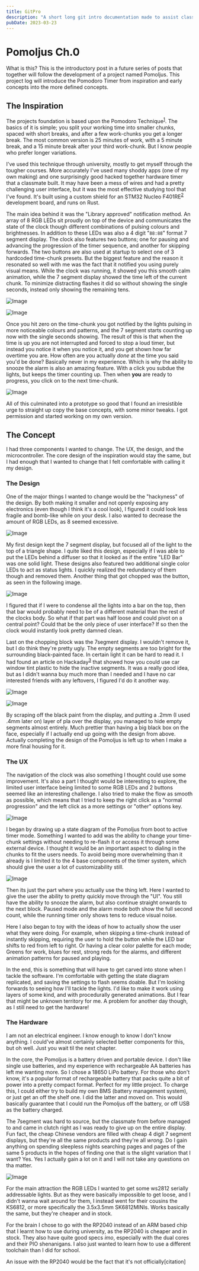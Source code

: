 ```yaml
---
title: GitPro
description: "A short long git intro documentation made to assist classmates and myself to learn or relearn git"
pubDate: 2023-03-23
---
```



# Pomoljus Ch.0

What is this? This is the introductory post in a future series of posts that together will follow the development of a project named Pomoljus. This project log will introduce the Pomodoro Timer from inspiration and early concepts into the more defined concepts.

## The Inspiration

The projects foundation is based upon the Pomodoro Technique<sup>[1]</sup>. The basics of it is simple; you split your working time into smaller chunks, spaced with short breaks, and after a few work-chunks you get a longer break. The most common version is 25 minutes of work, with a 5 minute break, and a 15 minute break after your third work-chunk. But I know people who prefer longer variations. 

I've used this technique through university, mostly to get myself through the tougher courses. More accurately I've used many shoddy apps (one of my own making) and one surprisingly good hacked together hardware timer that a classmate built. It may have been a mess of wires and had a pretty challenging user interface, but it was the most effective studying tool that I've found. It's built using a custom shield for an STM32 Nucleo F401RE<sup>[2]</sup> development board, and runs on Rust. 

The main idea behind it was the "Library approved" notification method. An array of 8 RGB LEDs sit proudly on top of the device and communicates the state of the clock though different combinations of pulsing colours and brightnesses. In addition to these LEDs was also a 4 digit "`88:88`" format 7 segment display. The clock also features two buttons; one for pausing and advancing the progression of the timer sequence, and another for skipping forwards. The two buttons are also used at startup to select one of 3 hardcoded time-chunk presets. But the biggest feature and the reason it resonated so well with me was the fact that it notified you using purely visual means. While the clock was running, it showed you this smooth calm animation, while the 7 segment display showed the time left of the current chunk. To minimize distracting flashes it did so without showing the single seconds, instead only showing the remaining tens. 

<Image src="/images/Ch0/Ch0_1.png" alt="Image" />

![Image](/images/Ch0/Ch0_1.png) 

Once you hit zero on the time-chunk you got notified by the lights pulsing in more noticeable colours and patterns, and the 7 segment starts counting up now with the single seconds showing. The result of this is that when the time is up you are not interrupted and forced to stop a loud timer, but instead you notice it when you notice it, and you get shown how far overtime you are. How often are you actually *done* at the time you said you'd be done? Basically never in my experience. Which is why the ability to snooze the alarm is also an amazing feature. With a click you subdue the lights, but keeps the timer counting up. Then when **you** are ready to progress, you click on to the next time-chunk. 

![Image](/images/Ch0/Ch0_2.png)

All of this culminated into a prototype so good that I found an irresistible urge to straight up copy the base concepts, with some minor tweaks. I got permission and started working on my own version.

## The Concept

I had three components I wanted to change. The UX, the design, and the microcontroller. The core design of the inspiration would stay the same, but I had enough that I wanted to change that I felt comfortable with calling it my design. 

### The Design

One of the major things I wanted to change would be the "hackyness" of the design. By both making it smaller and not openly exposing any electronics (even though I think it's a cool look), I figured it could look less fragile and bomb-like while on your desk. I also wanted to decrease the amount of RGB LEDs, as 8 seemed excessive.

![Image](/images/Ch0/Ch0_3.png)

My first design kept the 7 segment display, but focused all of the light to the top of a triangle shape. I quite liked this design, especially if I was able to put the LEDs behind a diffuser so that it looked as if the entire "LED Bar" was one solid light. These designs also featured two additional single color LEDs to act as status lights. I quickly realized the redundancy of them though and removed them. Another thing that got chopped was the button, as seen in the following image. 

![Image](/images/Ch0/Ch0_4.png)

I figured that if I were to condense all the lights into a bar on the top, then that bar would probably need to be of a different material than the rest of the clocks body. So what if that part was half loose and could pivot on a central point? Could that be the only piece of user interface? If so then the clock would instantly look pretty damned clean. 

Last on the chopping block was the 7segment display. I wouldn't remove it, but I do think they're pretty ugly. The empty segments are too bright for the surrounding black-painted face. In certain light it can be hard to read it. I had found an article on Hackaday<sup>[3]</sup> that showed how you could use car window tint plastic to hide the inactive segments. It was a really good idea, but as I didn't wanna buy much more than I needed and I have no car interested friends with any leftovers, I figured I'd do it another way.

![Image](/images/Ch0/Ch0_8.png)

![Image](/images/Ch0/Ch0_9.png)

By scraping off the black paint from the display, and putting a .2mm (I used .4mm later on) layer of pla over the display, you managed to hide empty segments almost entirely. Much prettier than having a big black box on the face, especially if I actually end up going with the design from above. Actually completing the design of the Pomoljus is left up to when I make a more final housing for it.

### The UX 

The navigation of the clock was also something I thought could use some improvement. It's also a part I thought would be interesting to explore, the limited user interface being limited to some RGB LEDs and 2 buttons seemed like an interesting challenge. I also tried to make the flow as smooth as possible, which means that I tried to keep the right click as a "normal progression" and the left click as a more settings or "other" options key. 

![Image](/images/Ch0/Ch0_7.png)

I began by drawing up a state diagram of the Pomoljus from boot to active timer mode. Something I wanted to add was the ability to change your time-chunk settings without needing to re-flash it or access it through some external device. I thought it would be an important aspect to dialing in the chunks to fit the users needs. To avoid being more overwhelming than it already is I limited it to the 4 base components of the timer system, which should give the user a lot of customizability still.

![Image](/images/Ch0/Ch0_6.png)

Then its just the part where you actually use the thing left. Here I wanted to give the user the ability to pretty quickly move through the "UI". You still have the ability to snooze the alarm, but also continue straight onwards to the next block. Paused mode and the alarm mode both show the full second count, while the running timer only shows tens to reduce visual noise. 

Here I also began to toy with the ideas of how to actually show the user what they were doing. For example, when skipping a time-chunk instead of instantly skipping, requiring the user to hold the button while the LED bar shifts to red from left to right. Or having a clear color palette for each mode; Greens for work, blues for rest, strong reds for the alarms, and different animation patterns for paused and playing. 

In the end, this is something that will have to get carved into stone when I tackle the software. I'm comfortable with getting the state diagram replicated, and saving the settings to flash seems doable. But I'm looking forwards to seeing how I'll tackle the lights. I'd like to make it work using layers of some kind, and with procedurally generated animations. But I fear that might be unknown territory for me. A problem for another day though, as I still need to get the hardware!

### The Hardware

I am not an electrical engineer. I know enough to know I don't know anything. I could've almost certainly selected better components for this, but oh well. Just you wait til the next chapter. 

In the core, the Pomoljus is a battery driven and portable device. I don't like single use batteries, and my experience with rechargeable AA batteries has left me wanting more. So I chose a 18650 LiPo battery. For those who don't know, it's a popular format of rechargeable battery that packs quite a bit of power into a pretty compact format. Perfect for my little project. To charge this, I could either try to build my own BMS (battery management system), or just get an off the shelf one. I did the latter and moved on. This would basically guarantee that I could run the Pomoljus off the battery, or off USB as the battery charged. 

The 7segment was hard to source, but the classmate from before managed to and came in clutch right as I was ready to give up on the entire display. Fun fact, the cheap Chinese vendors are filled with cheap 4 digit 7 segment displays, but they're all the same products and they're all *wrong*. Do I gain anything on spending sleepless nights searching pages and pages of the same 5 products in the hopes of finding one that is the slight variation that I want? Yes. Yes I actually gain a lot on it and I will not take any questions on tha matter. 

![Image](/images/Ch0/Ch0_10.png)

For the main attraction the RGB LEDs I wanted to get some ws2812 serially addressable lights. But as they were basically impossible to get loose, and I didn't wanna wait around for them, I instead went for their cousins the KS6812, or more specifically the 3.5x3.5mm SK6812MINIs. Works basically the same, but they're cheaper and in stock.

For the brain I chose to go with the RP2040 instead of an ARM based chip that I learnt how to use during university, as the RP2040 is cheaper and in stock. They also have quite good specs *imo*, especially with the dual cores and their PIO shenanigans. I also just wanted to learn how to use a different toolchain than I did for school.

An issue with the RP2040 would be the fact that it's not officially[citation]

[1]: https://francescocirillo.com/products/the-pomodoro-technique
[2]: https://www.st.com/en/evaluation-tools/nucleo-f401re.html
[3]: https://hackaday.com/2022/06/03/quick-tip-improves-seven-segment-led-visibility/

